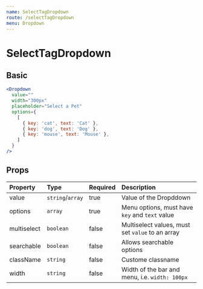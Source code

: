```yaml
---
name: SelectTagDropdown
route: /selectTagDropdown
menu: Dropdown
---
```


# SelectTagDropdown



## Basic
<SelectTagDropdownContainer />

```jsx
<Dropdown
  value=""
  width="300px"
  placeholder="Select a Pet"
  options={
    [
      { key: 'cat', text: 'Cat' },
      { key: 'dog', text: 'Dog' },
      { key: 'mouse', text: 'Mouse' },
    ]
  }
/>
```


## Props

| Property | Type | Required | Description |
| :------- | :--- | :------- | :---------- |
| value    | `string`/`array` | true   | Value of the Dropddown |
| options    | `array` | true   | Menu options, must have `key` and `text` value |
| multiselect    | `boolean` | false   | Multiselect values, must set `value` to an array |
| searchable    | `boolean` | false   | Allows searchable options |
| className    | `string` | false   | Custome classname |
| width    | `string` | false   | Width of the bar and menu, i.e. `width: 100px` |
